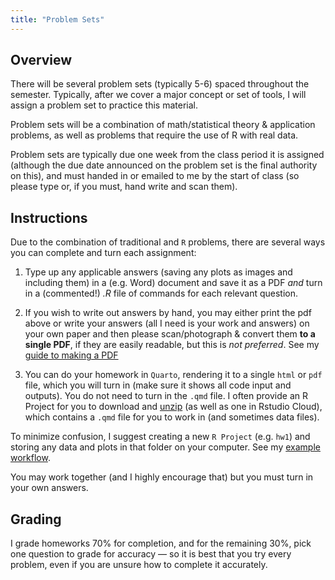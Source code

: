 ```yaml
---
title: "Problem Sets"
---
```


## Overview

There will be several problem sets (typically 5-6) spaced throughout the semester. Typically, after we cover a major concept or set of tools, I will assign a problem set to practice this material. 

Problem sets will be a combination of math/statistical theory & application problems, as well as problems that require the use of R with real data.

Problem sets are typically due one week from the class period it is assigned (although the due date announced on the problem set is the final authority on this), and must handed in or emailed to me by the start of class (so please type or, if you must, hand write and scan them).

## Instructions

Due to the combination of traditional and `R` problems, there are several ways you can complete and turn each assignment:

1. Type up any applicable answers (saving any plots as images and including them) in a (e.g. Word) document and save it as a PDF *and* turn in a (commented!) *.R* file of commands for each relevant question. 

2. If you wish to write out answers by hand, you may either print the <i class="fas fa-file-pdf"></i> pdf above or write your answers (all I need is your work and answers) on your own paper and then please scan/photograph & convert them **to a single PDF**, if they are easily readable, but this is *not preferred*. See my [guide to making a PDF](/resources/pdfs.qmd)

3. You can do your homework in `Quarto`, rendering it to a single `html` or `pdf` file, which you will turn in (make sure it shows all code input and outputs). You do not need to turn in the `.qmd` file. I often provide an R Project for you to download and [unzip](/resources/zipping.qmd) (as well as one in Rstudio Cloud), which contains a `.qmd` file for you to work in (and sometimes data files).

To minimize confusion, I suggest creating a new `R Project` (e.g. `hw1`) and storing any data and plots in that folder on your computer. See my [example workflow](https://github.com/ryansafner/workflow).

You may work together (and I highly encourage that) but you must turn in your own answers.

## Grading

I grade homeworks 70% for completion, and for the remaining 30%, pick one question to grade for accuracy — so it is best that you try every problem, even if you are unsure how to complete it accurately.